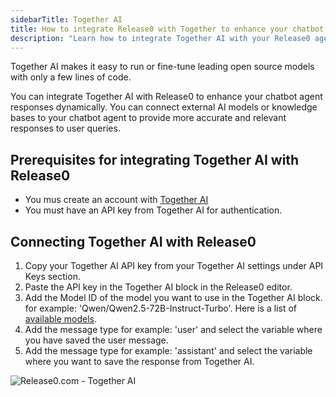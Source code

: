 ```yaml
---
sidebarTitle: Together AI
title: How to integrate Release0 with Together to enhance your chatbot agent using multiple AI models
description: "Learn how to integrate Together AI with your Release0 agent to leverage powerful open-source models for enhanced chatbot responses."
---
```


Together AI makes it easy to run or fine-tune leading open source models with only a few lines of code. 

You can integrate Together AI with Release0 to enhance your chatbot agent responses dynamically. You can connect external AI models or knowledge bases to your chatbot agent to provide more accurate and relevant responses to user queries.

## Prerequisites for integrating Together AI with Release0

- You mus create an account with [Together AI](https://www.together.ai/)
- You must have an API key from Together AI for authentication.


## Connecting Together AI with Release0

1. Copy your Together AI API key from your Together AI settings under API Keys section.
2. Paste the API key in the Together AI block in the Release0 editor.
3. Add the Model ID of the model you want to use in the Together AI block. for example: 'Qwen/Qwen2.5-72B-Instruct-Turbo'. Here is a list of [available models](https://docs.together.ai/docs/inference-models#chat-models).
4. Add the message type for example: 'user' and select the variable where you have saved the user message.
5. Add the message type for example: 'assistant' and select the variable where you want to save the response from Together AI.

<Frame style={{ maxWidth: '600px' }}>
  <img src="/images/blocks/integrations/together.png" alt="Release0.com - Together AI" />
</Frame>


